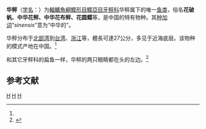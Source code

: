 {{Speciesbox
| taxon = Tephrinectes sinensis
| status = NE
| status_system = IUCN3.1
| authority = Lacepede, 1802<ref name='id8638'>{{cite web| url =http://www.bioinfo.cn/db05/BjdwSpecies.php?action=view&id=8638| title =华鲆| work =《中国动物物种编目数据库》| publisher =中国科学院微生物研究所| author =中国科学院动物研究所| accessdate =2009-04-16| deadurl =yes| archiveurl =https://web.archive.org/web/20160305090910/http://www.bioinfo.cn/db05/BjdwSpecies.php?action=view&id=8638| archivedate =2016-03-05}}</ref>
| synonyms = 
* ''Pleuronectes sinensis'' <small>Lacepède, 1802</small>
* ''Paralichthys sinensis'' <small>Lacepède, 1802</small>
}}

'''华鲆'''（[[学名|学名]]：{{lang|la|''Tephrinectes sinensis''}}）为[[輻鰭魚綱|輻鰭魚綱]][[鰈形目|鰈形目]][[鰈亞目|鰈亞目]][[牙鲆科|牙鲆科]]华鲆属下的唯一[[鱼类|鱼类]]，俗名'''花破帆、中华花鲆、中华花布鲆、花圆鲽'''等，是中国的特有物种。其[[种加词|种加词]]“''sinensis''”意为“中华的”。

华鲆分布于[[北部湾|北部湾]]到[[台湾|台湾]]、[[浙江|浙江]]等，體長可達27公分，多见于近海底层。该物种的模式产地在中国。<ref name='id8638'/>

和其它牙鲆科的扁鱼一样，华鲆的两只眼睛都在头的左边。<ref>{{FishBase species | genus = Tephrinectes| species = sinensis| month = 9| year = 2009}}</ref>

== 参考文献 ==
{{reflist}}

{{Taxonbar|from=Q2914272}}

[[Category:牙鲆科|H]]
[[Category:單種屬魚類|H]]
[[Category:1802年描述的魚類|H]]

{{鲽形目小作品}}